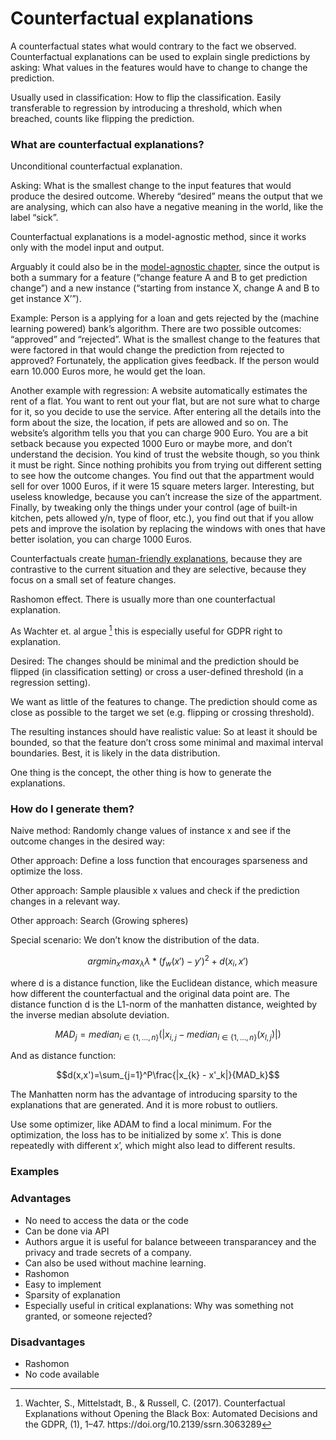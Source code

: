 # Counterfactual explanations

A counterfactual states what would contrary to the fact we observed.
Counterfactual explanations can be used to explain single predictions by asking:
What values in the features would have to change to change the prediction.





Usually used in classification: How to flip the classification.
Easily transferable to regression by introducing a threshold, which when breached, counts like flipping the prediction.


### What are counterfactual explanations?

Unconditional counterfactual explanation.

Asking: What is the smallest change to the input features that would produce the desired outcome.
Whereby "desired" means the output that we are analysing, which can also have a negative meaning in the world, like the label "sick". 


Counterfactual explanations is a model-agnostic method, since it works only with the model input and output.

Arguably it could also be in the [model-agnostic chapter](#agnostic), since the output is both a summary for a feature ("change feature A and B to get prediction change") and a new instance ("starting from instance X, change A and B to get instance X'").




Example:
Person is a applying for a loan and gets rejected by the (machine learning powered) bank's algorithm.
There are two possible outcomes: "approved" and "rejected".
What is the smallest change to the features that were factored in that would change the prediction from rejected to approved?
Fortunately, the application gives feedback.
If the person would earn 10.000 Euros more, he would get the loan.


Another example with regression:
A website automatically estimates the rent of a flat.
You want to rent out your flat, but are not sure what to charge for it, so you decide to use the service.
After entering all the details into the form about the size, the location,  if pets are allowed and so on.
The website's algorithm tells you that you can charge 900 Euro.
You are a bit setback because you expected 1000 Euro or maybe more, and don't understand the decision.
You kind of trust the website though, so you think it must be right. 
Since nothing prohibits you from trying out different setting to see how the outcome changes. 
You find out that the appartment would sell for over 1000 Euros, if it were 15 square meters larger.
Interesting, but useless knowledge, because you can't increase the size of the appartment.
Finally, by tweaking only the things under your control (age of built-in kitchen, pets allowed y/n, type of floor, etc.), 
you find out that if you allow pets and improve the isolation by replacing the windows with ones that have better isolation, you can charge 1000 Euros.


Counterfactuals create [human-friendly explanations](#good-explanation), because they are contrastive to the current situation and they are selective, because they focus on a small set of feature changes.


Rashomon effect.
There is usually more than one counterfactual explanation.

As Wachter et. al argue [^wachter] this is especially useful for GDPR right to explanation.


Desired: The changes should be minimal and the prediction should be flipped (in classification setting) or cross a user-defined threshold (in a regression setting).

We want as little of the features to change. 
The prediction should  come as close as possible to the target we set (e.g. flipping or crossing threshold).

The resulting instances should have realistic value: So at least it should be bounded, so that the feature don't  cross some minimal and maximal interval boundaries.
Best, it is likely in the data distribution.


One thing is the concept, the other thing is how to generate the explanations.

### How do I generate them?


Naive method: Randomly change values of instance x and see if the outcome changes in the desired way:

Other approach: Define a loss function that encourages sparseness and optimize the loss.

Other approach: Sample plausible x values and check if the prediction changes in a relevant way.


Other approach: Search (Growing spheres)


Special scenario: We don't know the distribution of the data.


$$argmin_{x'}max_{\lambda}\lambda*(f_w(x')-y')^2+d(x_i,x')$$

where d is a distance function, like the Euclidean distance, which measure how different the counterfactual and the original data point are. 
The distance function d is the L1-norm of the manhatten distance, weighted by the inverse median absolute deviation. 

$$MAD_j = median_{i\in{}\{1,\ldots,n\}}(|x_{i,j}-median_{i\in{}\{1,\ldots,n\}}(x_{l,j})|)$$

And as distance function:

$$d(x,x')=\sum_{j=1}^P\frac{|x_{k} - x'_k|}{MAD_k}$$

The Manhatten norm has the advantage of introducing sparsity to the explanations that are generated.
And it is more robust to outliers.


Use some optimizer, like ADAM to find a local minimum.
For the optimization, the loss has to be initialized by some x'. 
This is done repeatedly with different x', which might also lead to different results.

### Examples


### Advantages

- No need to access the data or the code
- Can be done via API
- Authors argue it is useful for balance betweeen transparancey and the privacy and trade secrets of a company.
- Can also be used without machine learning.
- Rashomon
- Easy to implement
- Sparsity of explanation
- Especially useful in critical explanations: Why was something not granted, or someone rejected?

### Disadvantages

- Rashomon
- No code available

<!-- 
## Counterfactuals and adverserial examples

What are counterfactuals?
What are adverserial examples?

Counterfactuals and adverserial examples in real life. 
Maybe include images.


Other ways ml algorithms can be attacked (keep it short)
- poison the training data set

### Theory

- Sandra Waechter Paper?
- Growing Spheres Paper?
- Something from 


### Examples

If available: Add code example for flipping bike classification 


### Advantages
- You don't have to know anything about the inner workings for creating counterfactuals. 

### Disadvantages
- Don't reveal much about inner workings.




Some links http://www.cleverhans.io/security/privacy/ml/2016/12/16/breaking-things-is-easy.html

-->



[^wachter]: Wachter, S., Mittelstadt, B., & Russell, C. (2017). Counterfactual Explanations without Opening the Black Box: Automated Decisions and the GDPR, (1), 1–47. https://doi.org/10.2139/ssrn.3063289